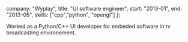 
  company: "Wyplay",
  title: "UI software engineer",
  start: "2013-01",
  end: "2013-05",
  skills: ["cpp","python", "opengl"]
};

Worked as a Python/C++ UI developer for embeded software in tv broadcasting environement.
